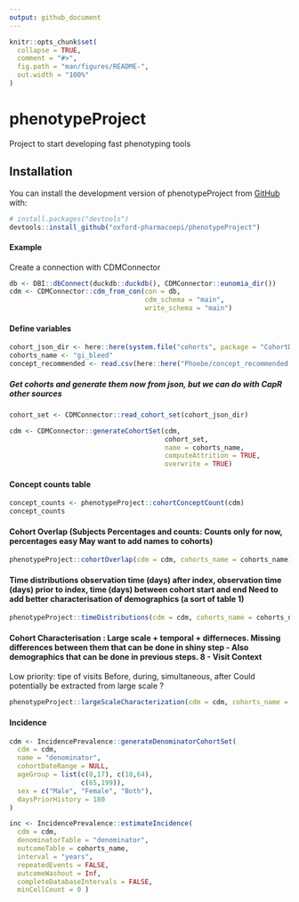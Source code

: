 ```yaml
---
output: github_document
---
```


<!-- README.md is generated from README.Rmd. Please edit that file -->

```r
knitr::opts_chunk$set(
  collapse = TRUE,
  comment = "#>",
  fig.path = "man/figures/README-",
  out.width = "100%"
)
```

# phenotypeProject

<!-- badges: start -->
<!-- badges: end -->

Project to start developing fast phenotyping tools

## Installation

You can install the development version of phenotypeProject from [GitHub](https://github.com/) with:

``` r
# install.packages("devtools")
devtools::install_github("oxford-pharmacoepi/phenotypeProject")
```

#### Example

Create a connection with CDMConnector

```r
db <- DBI::dbConnect(duckdb::duckdb(), CDMConnector::eunomia_dir())
cdm <- CDMConnector::cdm_from_con(con = db,
                                  cdm_schema = "main",
                                  write_schema = "main")
```

#### Define variables

```r
cohort_json_dir <- here::here(system.file("cohorts", package = "CohortDiagnostics"))
cohorts_name <- "gi_bleed"
concept_recommended <- read.csv(here::here("Phoebe/concept_recommended.csv"))

```

##### Get cohorts and generate them now from json, but we can do with CapR other sources 

```r
cohort_set <- CDMConnector::read_cohort_set(cohort_json_dir)

cdm <- CDMConnector::generateCohortSet(cdm, 
                                       cohort_set,
                                       name = cohorts_name,
                                       computeAttrition = TRUE,
                                       overwrite = TRUE)
```

#### Concept counts table

```r
concept_counts <- phenotypeProject::cohortConceptCount(cdm)
concept_counts

```


#### Cohort Overlap (Subjects Percentages and counts: Counts only for now, percentages easy May want to add names to cohorts)

```r
phenotypeProject::cohortOverlap(cdm = cdm, cohorts_name = cohorts_name)
```

#### Time distributions observation time (days) after index, observation time (days) prior to index, time (days) between cohort start and end Need to add better characterisation of demographics (a sort of table 1)

```r
phenotypeProject::timeDistributions(cdm = cdm, cohorts_name = cohorts_name)
```
#### Cohort Characterisation : Large scale + temporal + differneces. Missing differences between them that can be done in shiny step - Also demographics that can be done in previous steps. 8 - Visit Context  ###########

Low priority: tipe of visits Before, during, simultaneous, after
Could potentially be extracted from large scale ?

```r
phenotypeProject::largeScaleCharacterization(cdm = cdm, cohorts_name = cohorts_name)
```

#### Incidence

```r
cdm <- IncidencePrevalence::generateDenominatorCohortSet(
  cdm = cdm, 
  name = "denominator", 
  cohortDateRange = NULL,
  ageGroup = list(c(0,17), c(18,64),
                  c(65,199)),
  sex = c("Male", "Female", "Both"),
  daysPriorHistory = 180
)

inc <- IncidencePrevalence::estimateIncidence(
  cdm = cdm,
  denominatorTable = "denominator",
  outcomeTable = cohorts_name,
  interval = "years",
  repeatedEvents = FALSE,
  outcomeWashout = Inf,
  completeDatabaseIntervals = FALSE,
  minCellCount = 0 )
```




